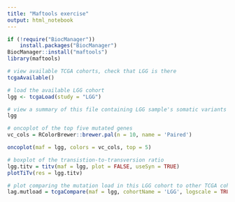 ```yaml
---
title: "Maftools exercise"
output: html_notebook
---
```


```r
if (!require("BiocManager"))
    install.packages("BiocManager")
BiocManager::install("maftools")
library(maftools)

# view available TCGA cohorts, check that LGG is there
tcgaAvailable()

# load the available LGG cohort
lgg <- tcgaLoad(study = "LGG")

# view a summary of this file containing LGG sample's somatic variants
lgg

```
```r
# oncoplot of the top five mutated genes
vc_cols = RColorBrewer::brewer.pal(n = 10, name = 'Paired')

oncoplot(maf = lgg, colors = vc_cols, top = 5)
```

```r
# boxplot of the transistion-to-transversion ratio
lgg.titv = titv(maf = lgg, plot = FALSE, useSyn = TRUE)
plotTiTv(res = lgg.titv)
```

```r
# plot comparing the mutation load in this LGG cohort to other TCGA cohorts using log scale.
lag.mutload = tcgaCompare(maf = lgg, cohortName = 'LGG', logscale = TRUE, capture_size = 50)

```

